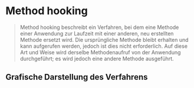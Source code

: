 # Method hooking

> Method hooking beschreibt ein Verfahren, bei dem eine Methode einer Anwendung
> zur Laufzeit mit einer anderen, neu erstellten Methode ersetzt wird. Die
> ursprüngliche Methode bleibt erhalten und kann aufgerufen werden, jedoch ist
> dies nicht erforderlich. Auf diese Art und Weise wird derselbe Methodenaufruf
> von der Anwendung durchgeführt; es wird jedoch eine andere Methode ausgeführt.

## Grafische Darstellung des Verfahrens

<MethodHooking />
